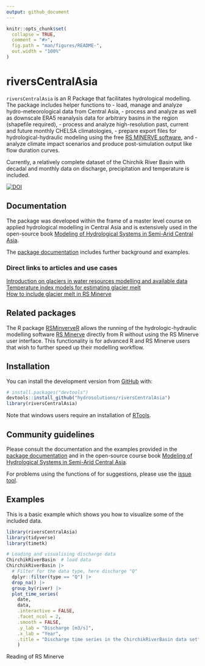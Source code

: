 ```yaml
---
output: github_document
---
```


<!-- README.md is generated from README.Rmd. Please edit that file -->

```r
knitr::opts_chunk$set(
  collapse = TRUE,
  comment = "#>",
  fig.path = "man/figures/README-",
  out.width = "100%"
)
```

# riversCentralAsia

<!-- badges: start -->
<!-- badges: end -->

`riversCentralAsia` is an R Package that facilitates hydrological modelling. The package includes helper functions to 
- load, manage and analyze hydro-meteorological data from Central Asia,
- process and analyze as well as downscale ERA5 reanalysis data for arbitrary basins in the region (shapefile required),
- process and analyze high-resolution past, current and future monthly CHELSA climatologies,
- prepare export files for hydrological-hydraulic modeling using the free [RS MINERVE software](https://crealp.ch/rs-minerve/), and 
- analyze climate impact scenarios and produce post-simulation output like flow duration curves.

Currently, a relatively complete dataset of the Chirchik River Basin with decadal and monthly data on discharge, precipitation and temperature is included. 

[![DOI](https://zenodo.org/badge/DOI/10.5281/zenodo.4667422.svg)](https://doi.org/10.5281/zenodo.4667422)

## Documentation
The package was developed within the frame of a master level course on applied hydrological modelling in Central Asia and is extensively used in the open-source  book [Modeling of Hydrological Systems in Semi-Arid Central Asia](https://hydrosolutions.github.io/caham_book/). 

The [package documentation](https://hydrosolutions.github.io/riversCentralAsia/index.html) includes further background and examples.   

### Direct links to articles and use cases
[Introduction on glaciers in water resources modelling and available data](https://hydrosolutions.github.io/riversCentralAsia/articles/glaciers-01-intro.html)  
[Temperature index models for estimating glacier melt](https://hydrosolutions.github.io/riversCentralAsia/articles/glaciers-02-DDMWB.html)  
[How to include glacier melt in RS Minerve](https://hydrosolutions.github.io/riversCentralAsia/articles/glaciers-04-glaciers-RSM.html)

## Related packages
The R package [RSMinverveR](https://github.com/hydrosolutions/RSMinerveR) allows the running of the hydrologic-hydraulic modelling software [RS Minerve](https://crealp.ch/rs-minerve/) directly from R without using the RS Minerve user interface. This functionality is for advanced R and RS Minerve users that wish to further speed up their modelling workflow.     

## Installation

You can install the development version from [GitHub](https://github.com/) with:

```r
# install.packages("devtools")
devtools::install_github("hydrosolutions/riversCentralAsia")
library(riversCentralAsia)
```

Note that windows users require an installation of [RTools](https://cran.r-project.org/bin/windows/Rtools/). 


## Community guidelines
Please consult the documentation and the examples provided in the [package documentation](https://hydrosolutions.github.io/riversCentralAsia/index.html) and in the open-source course book [Modeling of Hydrological Systems in Semi-Arid Central Asia](https://hydrosolutions.github.io/caham_book/). 

For problems using the functions of for suggestions, please use the [issue tool](https://github.com/hydrosolutions/riversCentralAsia/issues). 


## Examples

This is a basic example which shows you how to visualize some of the included data.


```r
library(riversCentralAsia)
library(tidyverse)
library(timetk)

# Loading and visualising discharge data
ChirchikRiverBasin  # load data
ChirchikRiverBasin |> 
  # Filter for the data type, here discharge "Q"
  dplyr::filter(type == "Q") |> 
  drop_na() |> 
  group_by(river) |> 
  plot_time_series(
    date,
    data,
    .interactive = FALSE,
    .facet_ncol = 2,
    .smooth = FALSE, 
    .y_lab = "Discharge [m3/s]", 
    .x_lab = "Year", 
    .title = "Discharge time series in the ChirchikRiverBasin data set"
    )
```

Reading of RS Minerve 

